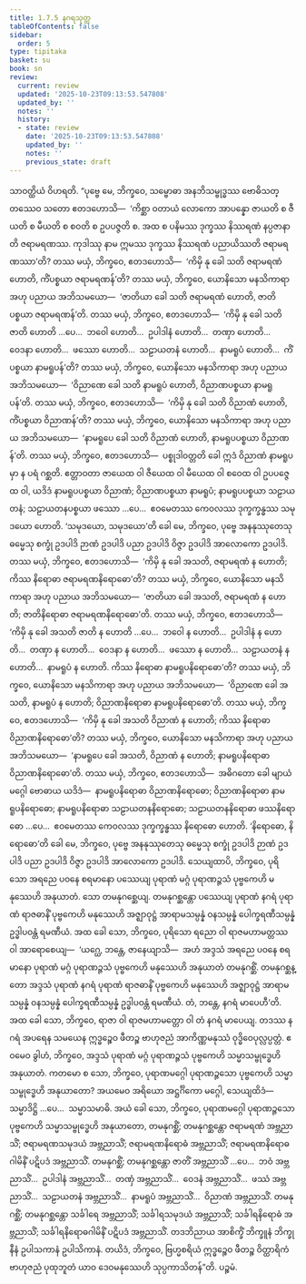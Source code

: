 ```yaml
---
title: 1.7.5 နဂရသုတ္တ
tableOfContents: false
sidebar:
  order: 5
type: tipitaka
basket: su
book: sn
review:
  current: review
  updated: '2025-10-23T09:13:53.547808'
  updated_by: ''
  notes: ''
  history:
  - state: review
    date: '2025-10-23T09:13:53.547808'
    updated_by: ''
    notes: ''
    previous_state: draft
---
```



<ReviewStatus review={frontmatter.review} showDetails={true} />

<HypothesisAnnotation frontmatter={frontmatter} />

<DynamicBreadcrumb />

<Division number="65" book="sn" e="ch" v="18" p="289">

<Paragraph number="466" book="sn">
သာဝတ္ထိယံ ဝိဟရတိ. “ပုဗ္ဗေ မေ, ဘိက္ခဝေ, သမ္ဗောဓာ အနဘိသမ္ဗုဒ္ဓဿ ဗောဓိသတ္တဿေဝ သတော ဧတဒဟောသိ—  ‘ကိစ္ဆာ ဝတာယံ လောကော အာပန္နော ဇာယတိ စ ဇီယတိ စ မီယတိ စ စဝတိ စ ဥပပဇ္ဇတိ စ. အထ စ ပနိမဿ ဒုက္ခဿ နိဿရဏံ နပ္ပဇာနာတိ ဇရာမရဏဿ. ကုဒါဿု နာမ ဣမဿ ဒုက္ခဿ နိဿရဏံ ပညာယိဿတိ ဇရာမရဏဿာ’တိ? တဿ မယှံ, ဘိက္ခဝေ, ဧတဒဟောသိ—  ‘ကိမှိ နု ခေါ သတိ ဇရာမရဏံ ဟောတိ, ကိံပစ္စယာ ဇရာမရဏန်’တိ? တဿ မယှံ, ဘိက္ခဝေ, ယောနိသော မနသိကာရာ အဟု ပညာယ အဘိသမယော—  ‘ဇာတိယာ ခေါ သတိ ဇရာမရဏံ ဟောတိ, ဇာတိပစ္စယာ ဇရာမရဏန်’တိ.
</Paragraph>

<Paragraph number="467" book="sn">
တဿ မယှံ, ဘိက္ခဝေ, ဧတဒဟောသိ—  ‘ကိမှိ နု ခေါ သတိ ဇာတိ ဟောတိ …ပေ…  ဘဝေါ ဟောတိ…  ဥပါဒါနံ ဟောတိ…  တဏှာ ဟောတိ…  ဝေဒနာ ဟောတိ…  ဖဿော ဟောတိ…  သဠာယတနံ ဟောတိ…  နာမရူပံ ဟောတိ…  ကိံပစ္စယာ နာမရူပန်’တိ? တဿ မယှံ, ဘိက္ခဝေ, ယောနိသော မနသိကာရာ အဟု ပညာယ အဘိသမယော—  ‘ဝိညာဏေ ခေါ သတိ နာမရူပံ ဟောတိ, ဝိညာဏပစ္စယာ နာမရူပန်’တိ. တဿ မယှံ, ဘိက္ခဝေ, ဧတဒဟောသိ—  ‘ကိမှိ နု ခေါ သတိ ဝိညာဏံ ဟောတိ, ကိံပစ္စယာ ဝိညာဏန်’တိ? တဿ မယှံ, ဘိက္ခဝေ, ယောနိသော မနသိကာရာ အဟု ပညာယ အဘိသမယော—  ‘နာမရူပေ ခေါ သတိ ဝိညာဏံ ဟောတိ, နာမရူပပစ္စယာ ဝိညာဏန်’တိ.
</Paragraph>

<Paragraph number="468" book="sn">
တဿ မယှံ, ဘိက္ခဝေ, ဧတဒဟောသိ—  ပစ္စုဒါဝတ္တတိ ခေါ ဣဒံ ဝိညာဏံ နာမရူပမှာ န ပရံ ဂစ္ဆတိ. ဧတ္တာဝတာ ဇာယေထ ဝါ ဇီယေထ ဝါ မီယေထ ဝါ စဝေထ ဝါ ဥပပဇ္ဇေထ ဝါ, ယဒိဒံ နာမရူပပစ္စယာ ဝိညာဏံ; ဝိညာဏပစ္စယာ နာမရူပံ; နာမရူပပစ္စယာ သဠာယတနံ; သဠာယတနပစ္စယာ ဖဿော …ပေ…  ဧဝမေတဿ ကေဝလဿ ဒုက္ခက္ခန္ဓဿ သမုဒယော ဟောတိ. ‘သမုဒယော, သမုဒယော’တိ ခေါ မေ, ဘိက္ခဝေ, ပုဗ္ဗေ အနနုဿုတေသု ဓမ္မေသု စက္ခုံ ဥဒပါဒိ ဉာဏံ ဥဒပါဒိ ပညာ ဥဒပါဒိ ဝိဇ္ဇာ ဥဒပါဒိ အာလောကော ဥဒပါဒိ.
</Paragraph>

<Paragraph number="469" book="sn">
တဿ မယှံ, ဘိက္ခဝေ, ဧတဒဟောသိ—  ‘ကိမှိ နု ခေါ အသတိ, ဇရာမရဏံ န ဟောတိ; ကိဿ နိရောဓာ ဇရာမရဏနိရောဓော’တိ? တဿ မယှံ, ဘိက္ခဝေ, ယောနိသော မနသိကာရာ အဟု ပညာယ အဘိသမယော—  ‘ဇာတိယာ ခေါ အသတိ, ဇရာမရဏံ န ဟောတိ; ဇာတိနိရောဓာ ဇရာမရဏနိရောဓော’တိ. တဿ မယှံ, ဘိက္ခဝေ, ဧတဒဟောသိ—  ‘ကိမှိ နု ခေါ အသတိ ဇာတိ န ဟောတိ …ပေ…  ဘဝေါ န ဟောတိ…  ဥပါဒါနံ န ဟောတိ…  တဏှာ န ဟောတိ…  ဝေဒနာ န ဟောတိ…  ဖဿော န ဟောတိ…  သဠာယတနံ န ဟောတိ…  နာမရူပံ န ဟောတိ. ကိဿ နိရောဓာ နာမရူပနိရောဓော’တိ? တဿ မယှံ, ဘိက္ခဝေ, ယောနိသော မနသိကာရာ အဟု ပညာယ အဘိသမယော—  ‘ဝိညာဏေ ခေါ အသတိ, နာမရူပံ န ဟောတိ; ဝိညာဏနိရောဓာ နာမရူပနိရောဓော’တိ.
</Paragraph>

<Paragraph number="470" book="sn">
တဿ မယှံ, ဘိက္ခဝေ, ဧတဒဟောသိ—  ‘ကိမှိ နု ခေါ အသတိ ဝိညာဏံ န ဟောတိ; ကိဿ နိရောဓာ ဝိညာဏနိရောဓော’တိ? တဿ မယှံ, ဘိက္ခဝေ, ယောနိသော မနသိကာရာ အဟု ပညာယ အဘိသမယော—  ‘နာမရူပေ ခေါ အသတိ, ဝိညာဏံ န ဟောတိ; နာမရူပနိရောဓာ ဝိညာဏနိရောဓော’တိ.
</Paragraph>

<Paragraph number="471" book="sn">
တဿ မယှံ, ဘိက္ခဝေ, ဧတဒဟောသိ—  အဓိဂတော ခေါ မျာယံ မဂ္ဂေါ ဗောဓာယ ယဒိဒံ—  နာမရူပနိရောဓာ ဝိညာဏနိရောဓော; ဝိညာဏနိရောဓာ နာမရူပနိရောဓော; နာမရူပနိရောဓာ သဠာယတနနိရောဓော; သဠာယတနနိရောဓာ ဖဿနိရောဓော …ပေ…  ဧဝမေတဿ ကေဝလဿ ဒုက္ခက္ခန္ဓဿ နိရောဓော ဟောတိ. ‘နိရောဓော, နိရောဓော’တိ ခေါ မေ, ဘိက္ခဝေ, ပုဗ္ဗေ အနနုဿုတေသု ဓမ္မေသု စက္ခုံ ဥဒပါဒိ ဉာဏံ ဥဒပါဒိ ပညာ ဥဒပါဒိ ဝိဇ္ဇာ ဥဒပါဒိ အာလောကော ဥဒပါဒိ.
</Paragraph>

<Paragraph number="472" book="sn">
သေယျထာပိ, ဘိက္ခဝေ, ပုရိသော အရညေ ပဝနေ စရမာနော ပဿေယျ ပုရာဏံ မဂ္ဂံ ပုရာဏဉ္ဇသံ ပုဗ္ဗကေဟိ မနုဿေဟိ အနုယာတံ. သော တမနုဂစ္ဆေယျ. တမနုဂစ္ဆန္တော ပဿေယျ ပုရာဏံ နဂရံ ပုရာဏံ ရာဇဓာနိံ ပုဗ္ဗကေဟိ မနုဿေဟိ အဇ္ဈာဝုဋ္ဌံ အာရာမသမ္ပန္နံ ဝနသမ္ပန္နံ ပေါက္ခရဏီသမ္ပန္နံ ဥဒ္ဓါပဝန္တံ ရမဏီယံ. အထ ခေါ သော, ဘိက္ခဝေ, ပုရိသော ရညော ဝါ ရာဇမဟာမတ္တဿ ဝါ အာရောစေယျ—  ‘ယဂ္ဃေ, ဘန္တေ, ဇာနေယျာသိ—  အဟံ အဒ္ဒသံ အရညေ ပဝနေ စရမာနော ပုရာဏံ မဂ္ဂံ ပုရာဏဉ္ဇသံ ပုဗ္ဗကေဟိ မနုဿေဟိ အနုယာတံ တမနုဂစ္ဆိံ. တမနုဂစ္ဆန္တော အဒ္ဒသံ ပုရာဏံ နဂရံ ပုရာဏံ ရာဇဓာနိံ ပုဗ္ဗကေဟိ မနုဿေဟိ အဇ္ဈာဝုဋ္ဌံ အာရာမသမ္ပန္နံ ဝနသမ္ပန္နံ ပေါက္ခရဏီသမ္ပန္နံ ဥဒ္ဓါပဝန္တံ ရမဏီယံ. တံ, ဘန္တေ, နဂရံ မာပေဟီ’တိ. အထ ခေါ သော, ဘိက္ခဝေ, ရာဇာ ဝါ ရာဇမဟာမတ္တော ဝါ တံ နဂရံ မာပေယျ. တဒဿ နဂရံ အပရေန သမယေန ဣဒ္ဓဉ္စေဝ ဖီတဉ္စ ဗာဟုဇညံ အာကိဏ္ဏမနုဿံ ဝုဒ္ဓိဝေပုလ္လပ္ပတ္တံ. ဧဝမေဝ ခွါဟံ, ဘိက္ခဝေ, အဒ္ဒသံ ပုရာဏံ မဂ္ဂံ ပုရာဏဉ္ဇသံ ပုဗ္ဗကေဟိ သမ္မာသမ္ဗုဒ္ဓေဟိ အနုယာတံ.
</Paragraph>

<Paragraph number="473" book="sn">
ကတမော စ သော, ဘိက္ခဝေ, ပုရာဏမဂ္ဂေါ ပုရာဏဉ္ဇသော ပုဗ္ဗကေဟိ သမ္မာသမ္ဗုဒ္ဓေဟိ အနုယာတော? အယမေဝ အရိယော အဋ္ဌင်္ဂိကော မဂ္ဂေါ, သေယျထိဒံ—  သမ္မာဒိဋ္ဌိ …ပေ…  သမ္မာသမာဓိ. အယံ ခေါ သော, ဘိက္ခဝေ, ပုရာဏမဂ္ဂေါ ပုရာဏဉ္ဇသော ပုဗ္ဗကေဟိ သမ္မာသမ္ဗုဒ္ဓေဟိ အနုယာတော, တမနုဂစ္ဆိံ; တမနုဂစ္ဆန္တော ဇရာမရဏံ အဗ္ဘညာသိံ; ဇရာမရဏသမုဒယံ အဗ္ဘညာသိံ; ဇရာမရဏနိရောဓံ အဗ္ဘညာသိံ; ဇရာမရဏနိရောဓဂါမိနိံ ပဋိပဒံ အဗ္ဘညာသိံ. တမနုဂစ္ဆိံ; တမနုဂစ္ဆန္တော ဇာတိံ အဗ္ဘညာသိံ …ပေ…  ဘဝံ အဗ္ဘညာသိံ…  ဥပါဒါနံ အဗ္ဘညာသိံ…  တဏှံ အဗ္ဘညာသိံ…  ဝေဒနံ အဗ္ဘညာသိံ…  ဖဿံ အဗ္ဘညာသိံ…  သဠာယတနံ အဗ္ဘညာသိံ…  နာမရူပံ အဗ္ဘညာသိံ…  ဝိညာဏံ အဗ္ဘညာသိံ. တမနုဂစ္ဆိံ; တမနုဂစ္ဆန္တော သင်္ခါရေ အဗ္ဘညာသိံ; သင်္ခါရသမုဒယံ အဗ္ဘညာသိံ; သင်္ခါရနိရောဓံ အဗ္ဘညာသိံ; သင်္ခါရနိရောဓဂါမိနိံ ပဋိပဒံ အဗ္ဘညာသိံ. တဒဘိညာယ အာစိက္ခိံ ဘိက္ခူနံ ဘိက္ခုနီနံ ဥပါသကာနံ ဥပါသိကာနံ. တယိဒံ, ဘိက္ခဝေ, ဗြဟ္မစရိယံ ဣဒ္ဓဉ္စေဝ ဖီတဉ္စ ဝိတ္ထာရိကံ ဗာဟုဇညံ ပုထုဘူတံ ယာဝ ဒေဝမနုဿေဟိ သုပ္ပကာသိတန်”တိ.

</Paragraph>
</Division>

<Paragraph number="474" type="center" book="sn">
ပဉ္စမံ.
</Paragraph>